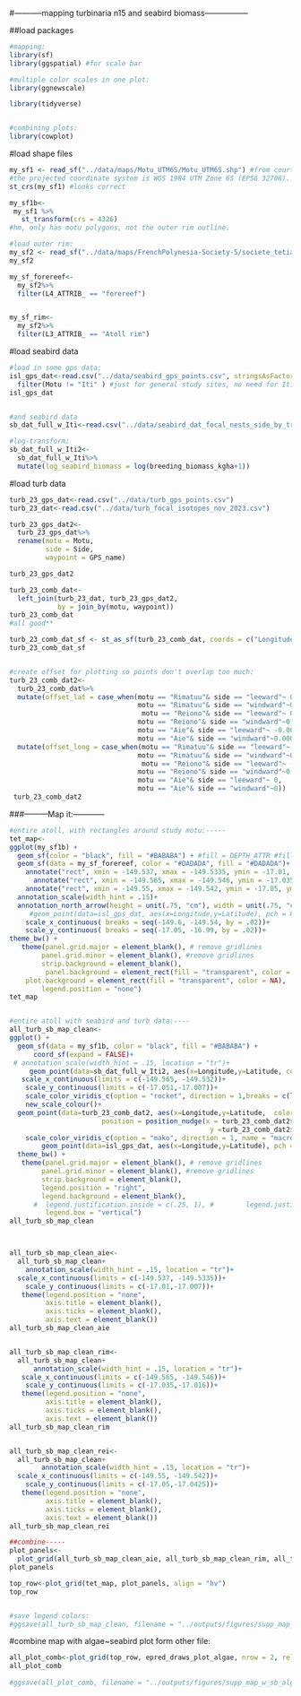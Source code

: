 #-----------mapping turbinaria n15 and seabird biomass-----------------

##load packages
```r

#mapping:
library(sf)
library(ggspatial) #for scale bar

#multiple color scales in one plot:
library(ggnewscale)

library(tidyverse)


#combining plots:
library(cowplot)
```



#load shape files
```r

my_sf1 <- read_sf("../data/maps/Motu_UTM6S/Motu_UTM6S.shp") #from courtney
#the projected coordinate system is WGS 1984 UTM Zone 6S (EPSG 32706). 
st_crs(my_sf1) #looks correct

my_sf1b<-
 my_sf1 %>%
   st_transform(crs = 4326)
#hm, only has motu polygons, not the outer rim outline. 

#load outer rim:
my_sf2 <- read_sf("../data/maps/FrenchPolynesia-Society-5/societe_tetiaroa_2020.shp") #from: https://dataverse.ird.fr/dataset.xhtml?persistentId=doi:10.23708/LHTEVZ
my_sf2

my_sf_forereef<-
  my_sf2%>%
  filter(L4_ATTRIB_ == "forereef")


my_sf_rim<-
  my_sf2%>%
  filter(L3_ATTRIB_ == "Atoll rim")
```


#load seabird data
```r
#load in some gps data:
isl_gps_dat<-read.csv("../data/seabird_gps_points.csv", stringsAsFactors = TRUE) %>%
  filter(Motu != "Iti" ) #just for general study sites, no need for Iti
isl_gps_dat


#and seabird data
sb_dat_full_w_Iti<-read.csv("../data/seabird_dat_focal_nests_side_by_transect_w_iti_nov_2023.csv")

#log-transform:
sb_dat_full_w_Iti2<-
  sb_dat_full_w_Iti%>%
  mutate(log_seabird_biomass = log(breeding_biomass_kgha+1))


```


#load turb data 
```r

turb_23_gps_dat<-read.csv("../data/turb_gps_points.csv")
turb_23_dat<-read.csv("../data/turb_focal_isotopes_nov_2023.csv")

turb_23_gps_dat2<-
  turb_23_gps_dat%>%
  rename(motu = Motu, 
         side = Side,
         waypoint = GPS_name)

turb_23_gps_dat2

turb_23_comb_dat<-
  left_join(turb_23_dat, turb_23_gps_dat2,
            by = join_by(motu, waypoint))
turb_23_comb_dat
#all good**

turb_23_comb_dat_sf <- st_as_sf(turb_23_comb_dat, coords = c("Longitude", "Latitude"),  crs = 4326)
turb_23_comb_dat_sf


#create offset for plotting so points don't overlap too much: 
turb_23_comb_dat2<-
  turb_23_comb_dat%>%
  mutate(offset_lat = case_when(motu == "Rimatuu"& side == "leeward"~ 0,
                                motu == "Rimatuu"& side == "windward"~0,
                                 motu == "Reiono"& side == "leeward"~ 0,
                                motu == "Reiono"& side == "windward"~0,
                                motu == "Aie"& side == "leeward"~ -0.00005,
                                motu == "Aie"& side == "windward"~0.00005))%>%
  mutate(offset_long = case_when(motu == "Rimatuu"& side == "leeward"~ -0.0008,
                                motu == "Rimatuu"& side == "windward"~0.0008,
                                 motu == "Reiono"& side == "leeward"~ -0.0002,
                                motu == "Reiono"& side == "windward"~0.0002,
                                motu == "Aie"& side == "leeward"~ 0,
                                motu == "Aie"& side == "windward"~0))
 turb_23_comb_dat2 

```


###---------Map it:------------
```r

#entire atoll, with rectangles around study motu:-----
tet_map<-
ggplot(my_sf1b) +
  geom_sf(color = "black", fill = "#BABABA") + #fill = DEPTH_ATTR #fill = "#E5F5E0"
  geom_sf(data = my_sf_forereef, color = "#DADADA", fill = "#DADADA")+ #"#DEEBF7
    annotate("rect", xmin = -149.537, xmax = -149.5335, ymin = -17.01, ymax = -17.007, color = "black", fill = NA, lwd=.5)+
      annotate("rect", xmin = -149.565, xmax = -149.546, ymin = -17.035, ymax = -17.016, color = "black", fill = NA, lwd=.5)+
    annotate("rect", xmin = -149.55, xmax = -149.542, ymin = -17.05, ymax = -17.0425, color = "black", fill = NA, lwd=.5)+
  annotation_scale(width_hint = .15)+
  annotation_north_arrow(height = unit(.75, "cm"), width = unit(.75, "cm"), pad_y = unit(1, "cm"), pad_x = unit(1, "cm"))+
     #geom_point(data=isl_gps_dat, aes(x=Longitude,y=Latitude), pch = 8, size = 4)+
    scale_x_continuous( breaks = seq(-149.6, -149.54, by = .02))+
    scale_y_continuous( breaks = seq(-17.05, -16.99, by = .02))+
theme_bw() +
   theme(panel.grid.major = element_blank(), # remove gridlines
        panel.grid.minor = element_blank(), #remove gridlines
        strip.background = element_blank(),
         panel.background = element_rect(fill = "transparent", color = NA),   # panel = plot area
    plot.background = element_rect(fill = "transparent", color = NA),    # entire plot
        legend.position = "none")
tet_map


#entire atoll with seabird and turb data:----
all_turb_sb_map_clean<- 
ggplot() +
  geom_sf(data = my_sf1b, color = "black", fill = "#BABABA") + 
      coord_sf(expand = FALSE)+
 # annotation_scale(width_hint = .15, location = "tr")+
     geom_point(data=sb_dat_full_w_Iti2, aes(x=Longitude,y=Latitude, color = log_seabird_biomass),  pch = 17)+
   scale_x_continuous(limits = c(-149.565, -149.532))+
    scale_y_continuous(limits = c(-17.051,-17.007))+
    scale_color_viridis_c(option = "rocket", direction = 1,breaks = c(log(1),  log(11), log(101), log(501)),  labels = c(0,  10, 100, 500), name = "seabird biomass (kg/ha)", guide = guide_colorbar(direction = "vertical",  title.position = "top"))+ # log(51), #50, 
    new_scale_colour()+
  geom_point(data=turb_23_comb_dat2, aes(x=Longitude,y=Latitude,  color = X15N), 
                       position = position_nudge(x = turb_23_comb_dat2$offset_long,
                                                  y =turb_23_comb_dat2$offset_lat))+
    scale_color_viridis_c(option = "mako", direction = 1, name = "macroalgal n15", guide = guide_colorbar(direction = "vertical",  title.position = "top"))+
        geom_point(data=isl_gps_dat, aes(x=Longitude,y=Latitude), pch = 8, size = 4)+
  theme_bw() +
   theme(panel.grid.major = element_blank(), # remove gridlines
        panel.grid.minor = element_blank(), #remove gridlines
        strip.background = element_blank(),
        legend.position = "right",
        legend.background = element_blank(),
      #  legend.justification.inside = c(.25, 1), #        legend.justification.inside = c(1, .5),
         legend.box = "vertical")
all_turb_sb_map_clean



all_turb_sb_map_clean_aie<-
  all_turb_sb_map_clean+
    annotation_scale(width_hint = .15, location = "tr")+
  scale_x_continuous(limits = c(-149.537, -149.5335))+
    scale_y_continuous(limits = c(-17.01,-17.007))+
   theme(legend.position = "none",
         axis.title = element_blank(),
         axis.ticks = element_blank(),
         axis.text = element_blank())
all_turb_sb_map_clean_aie


all_turb_sb_map_clean_rim<-
  all_turb_sb_map_clean+
      annotation_scale(width_hint = .15, location = "tr")+
   scale_x_continuous(limits = c(-149.565, -149.546))+
    scale_y_continuous(limits = c(-17.035,-17.016))+
   theme(legend.position = "none",
         axis.title = element_blank(),
         axis.ticks = element_blank(),
         axis.text = element_blank())
all_turb_sb_map_clean_rim


all_turb_sb_map_clean_rei<-
  all_turb_sb_map_clean+
        annotation_scale(width_hint = .15, location = "tr")+
  scale_x_continuous(limits = c(-149.55, -149.542))+
    scale_y_continuous(limits = c(-17.05,-17.0425))+
   theme(legend.position = "none",
         axis.title = element_blank(),
         axis.ticks = element_blank(),
         axis.text = element_blank())
all_turb_sb_map_clean_rei

##combine-----
plot_panels<-
  plot_grid(all_turb_sb_map_clean_aie, all_turb_sb_map_clean_rim, all_turb_sb_map_clean_rei, ncol = 1, align = "hv")
plot_panels

top_row<-plot_grid(tet_map, plot_panels, align = "hv")
top_row


#save legend colors:
#ggsave(all_turb_sb_map_clean, filename = "../outputs/figures/supp_map_legends.pdf",     width  = 15, height = 8)

```


#combine map with algae~seabird plot form other file:
```r

all_plot_comb<-plot_grid(top_row, epred_draws_plot_algae, nrow = 2, rel_heights = c(1, .8), rel_widths = c(1, .8))
all_plot_comb
  
#ggsave(all_plot_comb, filename = "../outputs/figures/supp_map_w_sb_algae_plot.pdf",     width  = 8, height = 10)

```

